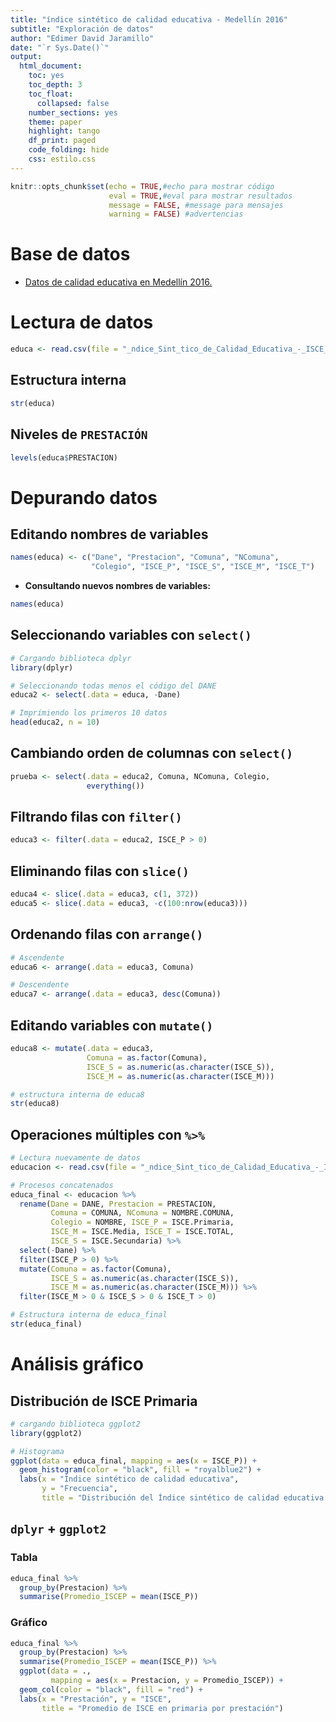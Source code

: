 ---
title: "índice sintético de calidad educativa - Medellín 2016"
subtitle: "Exploración de datos"
author: "Edimer David Jaramillo"
date: "`r Sys.Date()`"
output:
  html_document:
    toc: yes
    toc_depth: 3
    toc_float:
      collapsed: false
    number_sections: yes
    theme: paper
    highlight: tango
    df_print: paged
    code_folding: hide
    css: estilo.css
---

```{r setup, include=FALSE}
knitr::opts_chunk$set(echo = TRUE,#echo para mostrar código
                      eval = TRUE,#eval para mostrar resultados
                      message = FALSE, #message para mensajes
                      warning = FALSE) #advertencias
```

# Base de datos

  - [Datos de calidad educativa en Medellín 2016.](https://www.datos.gov.co/Educaci-n/-ndice-Sint-tico-de-Calidad-Educativa-ISCE-Municip/uc7t-jc5u)
  
# Lectura de datos

```{r}
educa <- read.csv(file = "_ndice_Sint_tico_de_Calidad_Educativa_-_ISCE_-_Municipio_de_Medell_n_2016.csv")
```

## Estructura interna

```{r}
str(educa)
```

## Niveles de `PRESTACIÓN` 

```{r}
levels(educa$PRESTACION)
```

# Depurando datos

## Editando nombres de variables

```{r}
names(educa) <- c("Dane", "Prestacion", "Comuna", "NComuna",
                  "Colegio", "ISCE_P", "ISCE_S", "ISCE_M", "ISCE_T")
```

  - **Consultando nuevos nombres de variables:**
  
```{r}
names(educa)
```

## Seleccionando variables con `select()`

```{r}
# Cargando biblioteca dplyr
library(dplyr)

# Seleccionando todas menos el código del DANE
educa2 <- select(.data = educa, -Dane)

# Imprimiendo los primeros 10 datos
head(educa2, n = 10)
```

## Cambiando orden de columnas con `select()`

```{r}
prueba <- select(.data = educa2, Comuna, NComuna, Colegio,
                 everything())
```

## Filtrando filas con `filter()`

```{r}
educa3 <- filter(.data = educa2, ISCE_P > 0)
```

## Eliminando filas con `slice()`

```{r}
educa4 <- slice(.data = educa3, c(1, 372))
educa5 <- slice(.data = educa3, -c(100:nrow(educa3)))
```

## Ordenando filas con `arrange()`

```{r}
# Ascendente
educa6 <- arrange(.data = educa3, Comuna)

# Descendente
educa7 <- arrange(.data = educa3, desc(Comuna))
```

## Editando variables con `mutate()`

```{r}
educa8 <- mutate(.data = educa3,
                 Comuna = as.factor(Comuna),
                 ISCE_S = as.numeric(as.character(ISCE_S)),
                 ISCE_M = as.numeric(as.character(ISCE_M)))

# estructura interna de educa8
str(educa8)
```

## Operaciones múltiples con `%>%`

```{r}
# Lectura nuevamente de datos
educacion <- read.csv(file = "_ndice_Sint_tico_de_Calidad_Educativa_-_ISCE_-_Municipio_de_Medell_n_2016.csv")

# Procesos concatenados
educa_final <- educacion %>% 
  rename(Dane = DANE, Prestacion = PRESTACION,
         Comuna = COMUNA, NComuna = NOMBRE.COMUNA,
         Colegio = NOMBRE, ISCE_P = ISCE.Primaria,
         ISCE_M = ISCE.Media, ISCE_T = ISCE.TOTAL,
         ISCE_S = ISCE.Secundaria) %>% 
  select(-Dane) %>% 
  filter(ISCE_P > 0) %>% 
  mutate(Comuna = as.factor(Comuna),
         ISCE_S = as.numeric(as.character(ISCE_S)),
         ISCE_M = as.numeric(as.character(ISCE_M))) %>% 
  filter(ISCE_M > 0 & ISCE_S > 0 & ISCE_T > 0)

# Estructura interna de educa_final
str(educa_final)
```

# Análisis gráfico

## Distribución de ISCE Primaria

```{r}
# cargando biblioteca ggplot2
library(ggplot2)

# Histograma
ggplot(data = educa_final, mapping = aes(x = ISCE_P)) +
  geom_histogram(color = "black", fill = "royalblue2") +
  labs(x = "Índice sintético de calidad educativa",
       y = "Frecuencia",
       title = "Distribución del Índice sintético de calidad educativa en primaria", subtitle = "Medellín 2016")
```

## `dplyr` + `ggplot2`

### Tabla

```{r}
educa_final %>% 
  group_by(Prestacion) %>% 
  summarise(Promedio_ISCEP = mean(ISCE_P))
```

### Gráfico

```{r}
educa_final %>% 
  group_by(Prestacion) %>% 
  summarise(Promedio_ISCEP = mean(ISCE_P)) %>% 
  ggplot(data = .,
         mapping = aes(x = Prestacion, y = Promedio_ISCEP)) +
  geom_col(color = "black", fill = "red") +
  labs(x = "Prestación", y = "ISCE",
       title = "Promedio de ISCE en primaria por prestación")
```

<!--
# Borrador

Ejemplo para mostrar cómo ejecutar código automático en línea.

- **Promedio de `ISCE_T`:** `r round(mean(educa$ISCE_T, na.rm = TRUE), digits = 2)`
- H~2~O
- 2^2^
- Semillero R^[https://unal-semilleror-facca.github.io/]
- `<br>`: salto de línea en html.

> "I thoroughly disapprove of duels. If a man should challenge me,
  I would take him kindly and forgivingly by the hand and lead him
  to a quiet place and kill him."
>
> --- Mark Twain

- **Expresión matemática centrada:**

$$\alpha = x_1 +x_2 + \mu + \sigma^2 + x_{ij}$$

- **Expresión matemática en línea:** $\alpha = x_1 +x_2 + \mu + \sigma^2$

- **Tablas con Markdown:**

```
Variable 1 | Variable 2 | Variable 3
:----------|:----------:|----------:
Edimer     | Angela     | Miguel
Federio    | Cristian   | L. Gabriel
```

Variable 1 | Variable 2 | Variable 3
:----------|:----------:|----------:
Edimer     | Angela     | Miguel
Federio    | Cristian   | L. Gabriel


- **Texto justificado:**

La estadística (la forma femenina del término alemán Statistik, derivado a su vez del italiano statista, "hombre de Estado"), es la rama de las matemáticas que estudia la variabilidad, así como el proceso aleatorio que la genera siguiendo leyes de probabilidad.
-->
